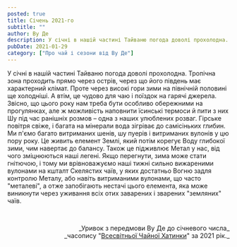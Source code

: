 ```yaml
---
posted: true
title: Січень 2021-го
subtitle: ""
author: Ву Де
description: У січні в нашій частині Тайваню погода доволі прохолодна. Тропічна зона проходить прямо через острів, через що його південь має характерний клімат...
pubDate: 2021-01-29
category: ["Про чай і сезони від Ву Де"]
---
```


У січні в нашій частині Тайваню погода доволі прохолодна. Тропічна зона проходить прямо через острів, через що його південь має характерний клімат. Проте через високі гори зими на північній половині ще холодніші. А втім, це чудово для чаю і поїздок на гарячі джерела. Звісно, що цього року нам треба бути особливо обережними на прогулянках, але ж можливість наповнити їсинські термоси й пити з них Шу під час ранішніх розмов – одна з наших улюблених розваг. Гірське повітря свіже, і багата на мінерали вода зігріває до самісіньких глибин. Ми п'ємо багато витриманих шенів, шу пуерів і витриманих вулонів у цю пору року. Це живить елемент Землі, який потім корегує Воду глибокої зими, чим навертає до балансу. Також це підживлює Метал у нас, від чого зміцнюються наші легені. Якщо перегнути, зима може стати гнітючою, і тому ми врівноважуємо наші тижні сильно вижареними вулонами на кшталт Скелястих чаїв, у яких достатньо Вогню задля контролю Металу, або навіть витриманими вулонами, що часто "металеві", а отже запобігають нестачі цього елемента, яка може виникнути через уживання всіх отих заварених і зварених "земляних" чаїв.

<p>&nbsp;</p>
<p align="right" style="font-size: 0.9rem;">_Уривок з передмови Ву Де до січневого числа_<br />_часопису "<a href="http://www.globalteahut.org/" target="_blank" rel="noopener noreferrer">Всесвітньої Чайної Хатинки</a>" за 2021 рік._</p>